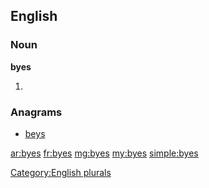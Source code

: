==English==

===Noun===
'''byes'''

# {{plural of|[[bye]]}}

===Anagrams===
* [[beys#English|beys]]

[[Category:English plurals]]

[[ar:byes]]
[[fr:byes]]
[[mg:byes]]
[[my:byes]]
[[simple:byes]]